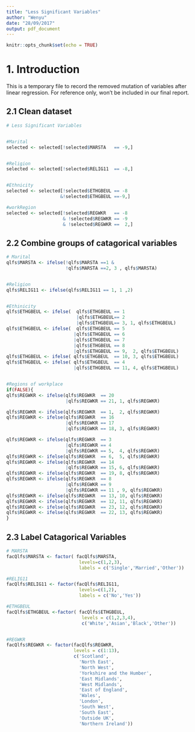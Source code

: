 ```yaml
---
title: "Less Significant Variables"
author: "Wenyu"
date: "28/09/2017"
output: pdf_document
---
```


```r
knitr::opts_chunk$set(echo = TRUE)
```
# 1. Introduction

This is a temporary file to record the removed mutation of variables after linear regression. For reference only, won't be included in our final report.  

## 2.1 Clean dataset

```r
# Less Significant Variables


#Marital
selected <- selected[!selected$MARSTA   == -9,] 


#Religion
selected <- selected[!selected$RELIG11  == -8,] 


#Ethnicity 
selected <- selected[!selected$ETHGBEUL == -8 
                    &!selected$ETHGBEUL ==-9,] 

#workRegion
selected <- selected[!selected$REGWKR   == -8 
                     & !selected$REGWKR == -9 
                     & !selected$REGWKR ==  2,]
```


## 2.2 Combine groups of catagorical variables
```r


# Marital
qlfs$MARSTA <- ifelse(!qlfs$MARSTA ==1 & 
                      !qlfs$MARSTA ==2, 3 , qlfs$MARSTA)


#Religion
qlfs$RELIG11 <- ifelse(qlfs$RELIG11 == 1, 1 ,2)


#Ethinicity
qlfs$ETHGBEUL <- ifelse(  qlfs$ETHGBEUL == 1 
                          |qlfs$ETHGBEUL== 2 
                          |qlfs$ETHGBEUL== 3, 1, qlfs$ETHGBEUL)
qlfs$ETHGBEUL <- ifelse(  qlfs$ETHGBEUL == 5 
                         |qlfs$ETHGBEUL == 6
                         |qlfs$ETHGBEUL == 7
                         |qlfs$ETHGBEUL == 8
                         |qlfs$ETHGBEUL == 9,  2, qlfs$ETHGBEUL)
qlfs$ETHGBEUL <- ifelse( qlfs$ETHGBEUL  == 10, 3, qlfs$ETHGBEUL)
qlfs$ETHGBEUL <- ifelse( qlfs$ETHGBEUL  == 4
                         |qlfs$ETHGBEUL == 11, 4, qlfs$ETHGBEUL)


#Regions of workplace
if(FALSE){
qlfs$REGWKR <- ifelse(qlfs$REGWKR  == 20
                      |qlfs$REGWKR == 21, 1, qlfs$REGWKR)

qlfs$REGWKR <- ifelse(qlfs$REGWKR  == 1,  2, qlfs$REGWKR)
qlfs$REGWKR <- ifelse(qlfs$REGWKR  == 16
                      |qlfs$REGWKR == 17
                      |qlfs$REGWKR == 18, 3, qlfs$REGWKR)

qlfs$REGWKR <- ifelse(qlfs$REGWKR  == 3
                      |qlfs$REGWKR == 4
                      |qlfs$REGWKR == 5,  4, qlfs$REGWKR)
qlfs$REGWKR <- ifelse(qlfs$REGWKR  == 6,  5, qlfs$REGWKR)
qlfs$REGWKR <- ifelse(qlfs$REGWKR  == 14
                      |qlfs$REGWKR == 15, 6, qlfs$REGWKR)
qlfs$REGWKR <- ifelse(qlfs$REGWKR  == 19, 8, qlfs$REGWKR)
qlfs$REGWKR <- ifelse(qlfs$REGWKR  == 8
                      |qlfs$REGWKR == 9
                      |qlfs$REGWKR == 11 , 9, qlfs$REGWKR)
qlfs$REGWKR <- ifelse(qlfs$REGWKR  == 13, 10, qlfs$REGWKR)
qlfs$REGWKR <- ifelse(qlfs$REGWKR  == 12, 11, qlfs$REGWKR)
qlfs$REGWKR <- ifelse(qlfs$REGWKR  == 23, 12, qlfs$REGWKR)
qlfs$REGWKR <- ifelse(qlfs$REGWKR  == 22, 13, qlfs$REGWKR)
}
```

## 2.3 Label Catagorical Variables
```r
# MARSTA
facQlfs$MARSTA <- factor( facQlfs$MARSTA, 
                           levels=c(1,2,3),
                           labels = c('Single','Married','Other'))

#RELIG11
facQlfs$RELIG11 <- factor(facQlfs$RELIG11, 
                           levels=c(1,2),
                           labels = c('No','Yes'))

#ETHGBEUL
facQlfs$ETHGBEUL <-factor( facQlfs$ETHGBEUL, 
                            levels = c(1,2,3,4),
                            c('White','Asian','Black','Other')) 


#REGWKR
facQlfs$REGWKR <- factor(facQlfs$REGWKR,
                         levels = c(1:13),
                         c('Scotland',
                           'North East',
                           'North West',
                           'Yorkshire and the Humber',
                           'East Midlands',
                           'West Midlands',
                           'East of England',
                           'Wales',
                           'London',
                           'South West',
                           'South East',
                           'Outside UK',
                           'Northern Ireland'))

```

